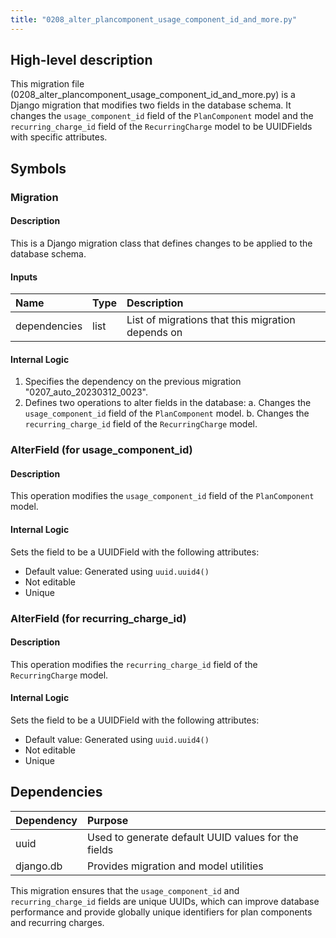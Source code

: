 ```yaml
---
title: "0208_alter_plancomponent_usage_component_id_and_more.py"
---
```


## High-level description
This migration file (0208_alter_plancomponent_usage_component_id_and_more.py) is a Django migration that modifies two fields in the database schema. It changes the `usage_component_id` field of the `PlanComponent` model and the `recurring_charge_id` field of the `RecurringCharge` model to be UUIDFields with specific attributes.

## Symbols

### Migration
#### Description
This is a Django migration class that defines changes to be applied to the database schema.

#### Inputs
| Name | Type | Description |
|:-----|:-----|:------------|
| dependencies | list | List of migrations that this migration depends on |

#### Internal Logic
1. Specifies the dependency on the previous migration "0207_auto_20230312_0023".
2. Defines two operations to alter fields in the database:
   a. Changes the `usage_component_id` field of the `PlanComponent` model.
   b. Changes the `recurring_charge_id` field of the `RecurringCharge` model.

### AlterField (for usage_component_id)
#### Description
This operation modifies the `usage_component_id` field of the `PlanComponent` model.

#### Internal Logic
Sets the field to be a UUIDField with the following attributes:
- Default value: Generated using `uuid.uuid4()`
- Not editable
- Unique

### AlterField (for recurring_charge_id)
#### Description
This operation modifies the `recurring_charge_id` field of the `RecurringCharge` model.

#### Internal Logic
Sets the field to be a UUIDField with the following attributes:
- Default value: Generated using `uuid.uuid4()`
- Not editable
- Unique

## Dependencies
| Dependency | Purpose |
|:-----------|:--------|
| uuid | Used to generate default UUID values for the fields |
| django.db | Provides migration and model utilities |

This migration ensures that the `usage_component_id` and `recurring_charge_id` fields are unique UUIDs, which can improve database performance and provide globally unique identifiers for plan components and recurring charges.